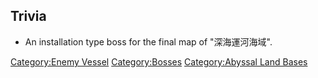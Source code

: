 {{Enemy/Header|basic=true}}
<!--
==Character==
-->
==Trivia==
* An installation type boss for the final map of "深海運河海域".
<!--
{{Enemyshiplist}}
-->
[[Category:Enemy Vessel]]
[[Category:Bosses]]
[[Category:Abyssal Land Bases]]